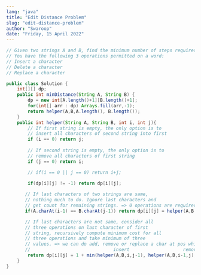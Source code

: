 ```yaml
---
lang: "java"
title: "Edit Distance Problem"
slug: "edit-distance-problem"
author: "Swaroop"
date: "Friday, 15 April 2022"
---
```

```java
// Given two strings A and B, find the minimum number of steps required to convert A to B. (each operation is counted as 1 step.)
// You have the following 3 operations permitted on a word:
// Insert a character
// Delete a character
// Replace a character

public class Solution {
    int[][] dp;
    public int minDistance(String A, String B) {
        dp = new int[A.length()+1][B.length()+1];
        for(int[] arr : dp) Arrays.fill(arr,-1);
        return helper(A,B,A.length(), B.length());
    }
    public int helper(String A, String B, int i, int j){
        // If first string is empty, the only option is to
        // insert all characters of second string into first
        if (i == 0) return j;
 
        // If second string is empty, the only option is to
        // remove all characters of first string
        if (j == 0) return i;

        // if(i == 0 || j == 0) return i+j;

        if(dp[i][j] != -1) return dp[i][j];
       
       // If last characters of two strings are same,
       // nothing much to do. Ignore last characters and
       // get count for remaining strings. => 0 operations are required
       if(A.charAt(i-1) == B.charAt(j-1)) return dp[i][j] = helper(A,B,i-1,j-1);

       // If last characters are not same, consider all
       // three operations on last character of first
       // string, recursively compute minimum cost for all
       // three operations and take minimum of three
       // values. => we can do add, remove or replace a char at pos which will cost 1
       //                               insert                    remove            replace     
        return dp[i][j] = 1 + min(helper(A,B,i,j-1), helper(A,B,i-1,j), helper(A,B,i-1,j-1));
    }
}

```